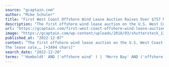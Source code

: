 ```yaml
---
source: "gcaptain.com"
author: "Mike Schuler"
title: "First West Coast Offshore Wind Lease Auction Raises Over $757 Million in High Bids"
description: "The first offshore wind lease auction on the U.S. West Coast has ended with high bids totaling $757.1 million, the U.S. Bureau of Ocean Energy Management (BOEM) announced Wednesday. The..."
url: "https://gcaptain.com/first-west-coast-offshore-wind-lease-auction-raises-over-757-million-in-high-bids/"
image: "https://gcaptain.com/wp-content/uploads/2018/03/shutterstock_130551395.jpg"
published_at: "2022-12-07"
content: "The first offshore wind lease auction on the U.S. West Coast has ended with high bids totaling $757.1 million, the U.S. Bureau of Ocean Energy Management (BOEM) announced Wednesday. 
The lease sale,… [+3494 chars]"
search_date: "2022-12-20"
terms: "'Humboldt' AND ('offshore wind' ) | 'Morro Bay' AND ('offshore wind' )"
---
```


